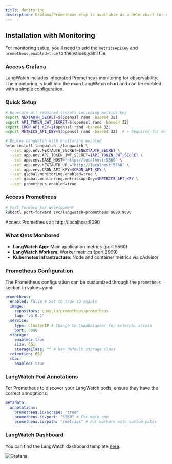 ```yaml
---
title: Monitoring
description: Grafana/Prometheus etup is available as a Helm chart for easy deployment on Kubernetes
---
```


## Installation with Monitoring

For monitoring setup, you'll need to add the `metricsApiKey` and `prometheus.enabled=true` to the values.yaml file.

### Access Grafana
LangWatch includes integrated Prometheus monitoring for observability. The monitoring is built into the main LangWatch chart and can be enabled with a simple configuration.

### Quick Setup

```bash
# Generate all required secrets including metrics key
export NEXTAUTH_SECRET=$(openssl rand -base64 32)
export API_TOKEN_JWT_SECRET=$(openssl rand -base64 32)
export CRON_API_KEY=$(openssl rand -base64 32)
export METRICS_API_KEY=$(openssl rand -base64 32)  # ← Required for monitoring

# Deploy LangWatch with monitoring enabled
helm install langwatch ./langwatch \
  --set app.env.NEXTAUTH_SECRET=$NEXTAUTH_SECRET \
  --set app.env.API_TOKEN_JWT_SECRET=$API_TOKEN_JWT_SECRET \
  --set app.env.BASE_HOST="http://localhost:5560" \
  --set app.env.NEXTAUTH_URL="http://localhost:5560" \
  --set app.env.CRON_API_KEY=$CRON_API_KEY \
  --set global.monitoring.enabled=true \
  --set global.monitoring.metricsApiKey=$METRICS_API_KEY \
  --set prometheus.enabled=true
```

### Access Prometheus

```bash
# Port forward for development
kubectl port-forward svc/langwatch-prometheus 9090:9090
```

Access Prometheus at: http://localhost:9090

### What Gets Monitored

- **LangWatch App**: Main application metrics (port 5560)
- **LangWatch Workers**: Worker metrics (port 2999)
- **Kubernetes Infrastructure**: Node and container metrics via cAdvisor

### Prometheus Configuration

The Prometheus configuration can be customized through the `prometheus` section in values.yaml:

```yaml
prometheus:
  enabled: false # Set to true to enable
  image:
    repository: quay.io/prometheus/prometheus
    tag: "v3.0.1"
  service:
    type: ClusterIP # Change to LoadBalancer for external access
    port: 9090
  storage:
    enabled: true
    size: 6Gi
    storageClass: "" # Use default storage class
  retention: 60d
  rbac:
    enabled: true
```

### LangWatch Pod Annotations

For Prometheus to discover your LangWatch pods, ensure they have the correct annotations:

```yaml
metadata:
  annotations:
    prometheus.io/scrape: "true"
    prometheus.io/port: "5560" # For main app
    prometheus.io/path: "/metrics" # For workers with custom paths
```

### LangWatch Dashboard

You can find the LangWatch dashboard template <a href="/langwatch-dashboard.json" target="_blank">here</a>.

![Grafana](/images/monitoring.png)

